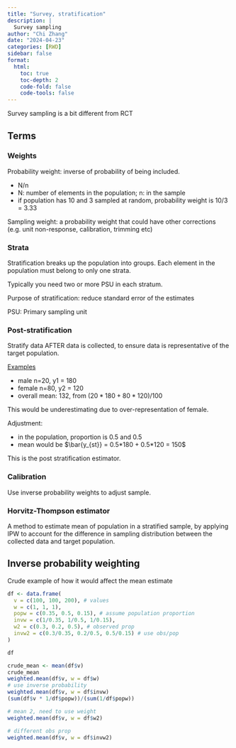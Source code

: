 ```yaml
---
title: "Survey, stratification"
description: |
  Survey sampling
author: "Chi Zhang"
date: "2024-04-23"
categories: [RWD]
sidebar: false
format: 
  html:
    toc: true
    toc-depth: 2
    code-fold: false
    code-tools: false
---
```



Survey sampling is a bit different from RCT 

## Terms

### Weights

Probability weight: inverse of probability of being included. 

* N/n
* N: number of elements in the population; n: in the sample
* if population has 10 and 3 sampled at random, probability weight is 10/3 = 3.33

Sampling weight: a probability weight that could have other corrections (e.g. unit non-response, calibration, trimming etc)


### Strata

Stratification breaks up the population into groups. Each element in the population must belong to only one strata.

Typically you need two or more PSU in each stratum. 

Purpose of stratification: reduce standard error of the estimates

PSU: Primary sampling unit




### Post-stratification

Stratify data AFTER data is collected, to ensure data is representative of the target population.

[Examples](https://online.stat.psu.edu/stat506/lesson/6/6.3)

* male n=20, y1 = 180
* female n=80, y2 = 120
* overall mean: 132, from $(20*180 + 80*120)/100$

This would be underestimating due to over-representation of female.

Adjustment: 

* in the population, proportion is 0.5 and 0.5
* mean would be $\bar{y_{st}} = 0.5*180 + 0.5*120 = 150$

This is the post stratification estimator. 


### Calibration

Use inverse probability weights to adjust sample.


### Horvitz-Thompson estimator

A method to estimate mean of population in a stratified sample, by applying IPW to account for the difference in sampling distribution between the collected data and target population.


## Inverse probability weighting

Crude example of how it would affect the mean estimate 

```r
df <- data.frame(
  v = c(100, 100, 200), # values
  w = c(1, 1, 1), 
  popw = c(0.35, 0.5, 0.15), # assume population proportion
  invw = c(1/0.35, 1/0.5, 1/0.15), 
  w2 = c(0.3, 0.2, 0.5), # observed prop 
  invw2 = c(0.3/0.35, 0.2/0.5, 0.5/0.15) # use obs/pop
)

df

crude_mean <- mean(df$v)
crude_mean
weighted.mean(df$v, w = df$w)
# use inverse probability
weighted.mean(df$v, w = df$invw)
(sum(df$v * 1/df$popw))/(sum(1/df$popw))

# mean 2, need to use weight
weighted.mean(df$v, w = df$w2)

# different obs prop
weighted.mean(df$v, w = df$invw2)
```





